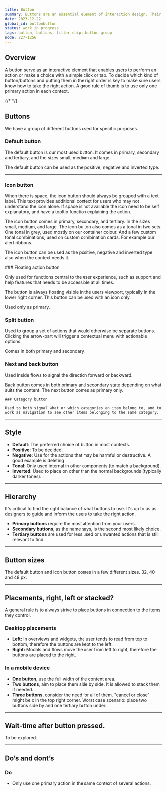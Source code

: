 ```yaml
---
title: Button
summary: Buttons are an essential element of interaction design. Their primary role is to help people take actions quickly.
date: 2023-12-22
global_id: buttonbutton
status: work in progress
tags: button, buttons, filter chip, button group
node: 227-1256
---
```


## Overview

A button serve as an interactive element that enables users to perform an action or make a choice with a simple click or tap. To decide which kind of button/buttons and putting them in the right order is key to make sure users know how to take the right action. A good rule of thumb is to use only one primary action in each context. 

{/* <Playground component="button" story-id="1" caption="Live example of the normal button in primary, secondary and tertiary." /> */}

## Buttons

We have a group of different buttons used for specific purposes.

<Row>
  <Col>
    <FigmaSVG node="227-1446" caption="Default button" />
  </Col>
  <Col>
    <FigmaSVG node="227-1455" caption="Icon button" />
  </Col>
  <Col>
    <FigmaSVG node="227-1458" caption="Floating action button" />
  </Col>
</Row>
<Row>
  <Col>
    <FigmaSVG node="227-9028" caption="Split button" />
  </Col>
  <Col>
    <FigmaSVG node="227-9030" caption="Next and back button" />
  </Col>
  <Col>
    <FigmaSVG node="227-9032" caption="Category button" />
  </Col>
</Row>

### Default button

The default button is our most used button. It comes in primary, secondary and tertiary, and the sizes small, medium and large.

The default button can be used as the positive, negative and inverted type. 

<Row>
  <Col>
    <FigmaSVG
      node="227-15292"
      caption="Primary, secondary and tertiary"
    />
  </Col>
  <Col>
    <FigmaSVG
      node="227-15605"
      caption="Positive and negative"
    />
  </Col>
</Row>

<hr />

### Icon button

When there is space, the icon button should always be grouped with a text label. This text provides additional context for users who may not understand the icon alone. If space is not available the icon need to be self explanatory, and have a tooltip function explaining the action.

The icon button comes in primary, secondary, and tertiary. In the sizes small, medium, and large. The icon button also comes as a tonal in two sets. One tonal in grey, used mostly on our container colour. And a few custom tonal combinations, used on custom combination cards. For example our alert ribbons.

The icon button can be used as the positive, negative and inverted type also when the context needs it. 

<Row>
  <Col>
    <FigmaSVG node="227-1363" caption="Icon button – default and positive" />
  </Col>
  <Col>
    <FigmaSVG node="227-1372" caption="Tonal and custom tonal" />
  </Col>
  <Col>
    <FigmaSVG
      node="227-1375"
      caption="Tonal custom combinations on alert ribbon"
    />
  </Col>
</Row>

<Row>
<Col>
### Floating action button

Only used for functions central to the user experience, such as support and help features that needs to be accessible at all times.

The button is always floating visible in the users viewport, typically in the lower right corner. This button can be used with an icon only.

Used only as primary.

</Col>
<Col><FigmaSVG node="227-17491" caption="Floating action button" /></Col>
</Row>


<Row>
<Col>

### Split button

Used to group a set of actions that would otherwise be separate buttons. Clicking the arrow-part will trigger a contextual menu with actionable options. 

Comes in both primary and secondary.

</Col>
<Col><FigmaSVG node="227-18284" caption="Split button – primary and secondary" /></Col>
</Row>

### Next and back button

Used inside flows to signal the direction forward or backward. 

Back button comes in both primary and secondary state depending on what suits the content. The next button comes as primary only.

<Row>
  <Col>
    <FigmaSVG node="227-18340" caption="Next button" />
  </Col>
  <Col>
    <FigmaSVG node="227-18349" caption="Back button – primary" />
  </Col>
  <Col>
    <FigmaSVG node="227-18352" caption="Back button – secondary" />
  </Col>
</Row>

<Row>
  <Col>

    ### Category button

    Used to both signal what or which categories an item belong to, and to work as navigation to see other items belonging to the same category.

  </Col>
  <Col>
    <FigmaSVG node="227-18446" caption="Two categories" />
  </Col>
</Row>

<hr />

## Style

- **Default**: The preferred choice of button in most contexts.
- **Positive**: To be decided.
- **Negative**: Use for the actions that may be harmful or destructive. A good example is deleting
- **Tonal**: Only used internal in other components (to match a background).
- **Inverted**: Used to place on other than the normal backgrounds (typically darker tones).

<FigmaSVG node="232-2274" caption="Button styles" height="300" />

<hr />

<Row>
<Col>

## Hierarchy

It's critical to find the right balance of what buttons to use. It's up to us as designers to guide and inform the users to take the right action.

- **Primary buttons** require the most attention from your users.
- **Secondary buttons**, as the name says, is the second most likely choice.
- **Tertiary buttons** are used for less used or unwanted actions that is still relevant to find.


</Col>
<Col>
    <FigmaSVG 
        node="232-3072"
        caption="From the top – primary, secondary, tertiary"
    />
</Col>
</Row>

<hr />

## Button sizes

The default button and icon button comes in a few different sizes. 32, 40 and 48 px. 

<Row>
<Col>
    <FigmaSVG 
        node="232-3342" 
        caption="Small – used in confined spaces, like tables."
    />
</Col>
<Col>
    <FigmaSVG 
        node="232-3344" 
        caption="Medium – the default size. When in doubt, go for medium."
    />
</Col>
<Col>
    <FigmaSVG 
        node="232-3346" 
        caption="Large – only used in large areas like a hero."
    />
</Col>
</Row>

<hr />

## Placements, right, left or stacked?

A general rule is to always strive to place buttons in connection to the items they control. 

### Desktop placements

- **Left:** In overviews and widgets, the user tends to read from top to bottom, therefore the buttons are kept to the left.
- **Right:** Modals and flows move the user from left to right, therefore the buttons are placed to the right. 

<Row>
  <Col>
    <FigmaSVG node="489-7502" caption="Placement left" />
  </Col>
  <Col>
    <FigmaSVG node="232-3505" caption="Placement right" />
  </Col>
</Row>

### In a mobile device

- **One button**, use the full width of the content area.
- **Two buttons**, aim to place them side by side. It is allowed to stack them if needed.
- **Three buttons**, consider the need for all of them. "cancel or close" might be x in the top right corner. Worst case scenario: place  two buttons side by and one tertiary button under.

<Row>
  <Col>
    <FigmaSVG node="489-7723" caption="One button in mobile" />
  </Col>
  <Col>
    <FigmaSVG node="489-7651" caption="Side by side in mobile" />
  </Col>
</Row>

<hr />

## Wait-time after button pressed.

To be explored.

<hr />

## Do’s and dont’s

### Do

- Only use one primary action in the same context of several actions.

<Row>
  <Col>
    <Do>
      <FigmaSVG node="312-3091" />
    </Do>
  </Col>
  <Col>
     
  </Col>
</Row>